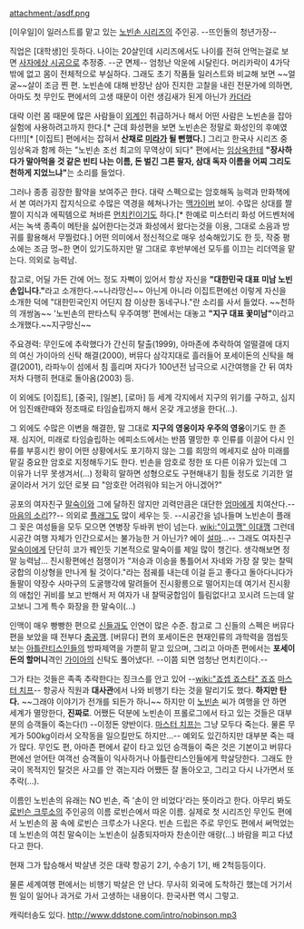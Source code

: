 attachment:/asdf.png

[이우일]이 일러스트를 맡고 있는 [[노빈손 시리즈]]의 주인공. --뜨인돌의 청년가장--

직업은 [대학생]인 듯하다. 나이는 20살인데 시리즈에서도 나이를 전혀 안먹는걸로 보면 [[사자에상 시공]]으로 추정중. --군 면제-- 엄청난 악운에 시달린다. 머리카락이 4가닥밖에 없고 몸이 전체적으로 부실하다. 그래도 초기 작품들 일러스트와 비교해 보면 ~~얼굴~~살이 조금 찐 편. 노빈손에 대해 반장난 삼아 진지한 고찰을 내린 전문가에 의하면, 아마도 첫 무인도 편에서의 고생 때문이 이런 생김새가 된게 아닌가 [[카더라]]

대략 이런 몸 때문에 많은 사람들이 [[외계인]] 취급하거나 해서 어떤 사람은 노빈손을 잡아 실험에 사용하려고까지 한다.[* 근데 화성편을 보면 노빈손은 정말로 화성인의 후예였다!!!][* [이집트] 편에서는 잡혀서 '''산채로 [[미라]]가 될 뻔했다.''']
그리고 한국사 시리즈 중 임상옥과 함께 하는 "노빈손 조선 최고의 무역상이 되다" 편에서는 [[임상옥]]한테 '''"장사하다가 말아먹을 것 같은 빈티 나는 이름, 돈 벌긴 그른 팔자, 삼대 독자 이름을 어찌 그리도 천하게 지었느냐"'''는 소리를 들었다. 

그러나 종종 굉장한 활약을 보여주곤 한다. 대략 스펙으로는 암호해독 능력과 만화책에서 본 여러가지 잡지식으로 수많은 역경을 헤쳐나가는 [[맥가이버]] 보이. 수많은 상대를 짤짤이 지식과 에픽템으로 쳐바른 [[먼치킨]]이기도 하다.[* 한예로 미스터리 화성 어드벤처에서는 녹색 종족이 메탄을 싫어한다는것과 화성에서 왔다는것을 이용, 그대로 소음과 방귀를 활용해서 무찔렀다.] 어떤 의미에서 정신적으로 매우 성숙해있기도 한 듯, 작중 평소에는 조금 멍~한 면이 있기도하지만 말 그대로 후반부에선 모두를 이끄는 리더역을 맡는다. 의외로 능력남.

참고로, 어딜 가든 간에 어느 정도 자뻑이 있어서 항상 자신을 '''"대한민국 대표 미남 노빈손입니다."'''라고 소개한다.~~나라망신~~ 아닌게 아니라 이집트편에선 이렇게 자신을 소개한 덕에 "대한민국인지 어딘지 참 이상한 동네구나."란 소리를 사서 들었다. ~~천하의 개쌍놈~~ '노빈손의 판타스틱 우주여행' 편에서는 대놓고 '''"지구 대표 꽃미남"'''이라고 소개했다.~~지구망신~~

주요경력: 무인도에 추락했다가 간신히 탈출(1999), 아마존에 추락하여 얼떨결에 대지의 여신 가이아의 신탁 해결(2000), 버뮤다 삼각지대로 흘러들어 포세이돈의 신탁을 해결(2001), 라파누이 섬에서 침 흘리며 자다가 100년전 남극으로 시간여행을 간 뒤 여차저차 다행히 현대로 돌아옴(2003) 등.

이 외에도 [이집트], [중국], [일본], [로마] 등 세계 각지에서 지구의 위기를 구하고, 심지어 임진왜란때와 정조때로 타임슬립까지 해서 온갖 개고생을 한다(…). 

그 외에도 수많은 이변을 해결한, 말 그대로 '''지구의 영웅이자 우주의 영웅'''이기도 한 존재. 심지어, 미래로 타임슬립하는 에피소드에서는 반쯤 멸망한 후 인류를 이끌어 다시 인류를 부흥시킨 왕이 어떤 상황에서도 포기하지 않는 그를 희망의 메세지로 삼아 미래를 맡길 중요한 암호로 지정해두기도 한다. 빈손을 암호로 정한 또 다른 이유가 있는데 그 이유가 너무 못생겨서(...) 정확히 말하면 성형으로도 구현해내기 힘들 정도로 기괴한 얼굴이라서 거기 있던 로봇 曰 "암호란 어려워야 되는거 아니겠어?"

공포의 여자친구 [[말숙이]]와 그에 달하진 않지만 괴력만큼은 대단한 [[엄마]]에게 치여산다.--[[마음의 소리]]??-- 의외로 [[플래그]]도 많이 세우는 듯. --시공간을 넘나들며 노빈손이 플래그 꽂은 여성들을 모두 모으면 연병장 두바퀴 반이 넘는다. [[wiki:"이고깽" 이대깽]] 그런데 시공간 여행 자체가 인간으로서는 불가능한 거 아닌가? 에이 [[닥터(닥터후)|설]][[타임로드|마]]...-- 그래도 여자친구 [[말숙이]]에게 단단히 코가 꿰인듯 기본적으로 말숙이를 제일 많이 챙긴다. 생각해보면 정말 능력남... 진시황편에선 점쟁이가 "저승과 이승을 통틀어서 자네와 가장 잘 맞는 찰떡궁합의 이상형을 만나게 될 것이다."라는 점궤를 내는데 이걸 듣고 좋다고 돌아다니다가 돌팔이 약장수 사마구의 도굴행각에 말려들어 진시황릉으로 떨어지는데 여기서 진시황의 애첩인 귀비를 보고 반해서 저 여자가 내 찰떡궁합임이 틀림없다!고 꼬시려 드는데 알고보니 그게 특수 화장을 한 말숙이(...)

인맥이 매우 빵빵한 편으로 [[신]]들과도 인연이 많은 수준. 참고로 그 신들의 스펙은 버뮤다 편을 보았을 때 전부다 [[충공깽]]. [버뮤다] 편의 포세이돈은 현재인류의 과학력을 껌씹듯 보는 [[아틀란티스]]인들의 방파제역을 가뿐히 맡고 있으며, 그리고 아마존 편에서는 '''포세이돈의 할머니'''격인 [[가이아]]의 신탁도 풀어냈다!. --이쯤 되면 엄청난 먼치킨이다.--

그가 타는 것들은 족족 추락한다는 징크스를 안고 있어 --[[wiki:"죠셉 죠스타" 죠죠]] [[마스터 치프]]-- 항공사 직원과 '''대사관'''에서 나와 비행기 타는 것을 말리기도 했다. '''하지만 탄다.''' ~~그래야 이야기가 전개를 되든가 하니~~ 하지만 이 [[노빈손]] 씨가 여행을 안 하면 세계가 멸망한다, '''진짜로'''. 어쨌든 덕분에 노빈손이 프롤로그에서 타고 있는 것들은 대부분의 승객들이 죽는다(!) --이정돈 양반이다. [[마스터 치프]]는 그냥 모두다 죽는다. 물론 무게가 500kg이라서 오작동을 일으킬만도 하지만...-- 예외도 있긴하지만 대부분 죽는 때가 많다. 무인도 편, 아마존 편에서 같이 타고 있던 승객들이 죽은 것은 기본이고 버뮤다 편에선 얻어탄 여객선 승객들이 익사하거나 아틀란티스인들에게 학살당한다. 그래도 한국이 목적지인 탈것은 사고를 안 겪는지라 어쨌든 잘 돌아오고, 그리고 다시 나가면서 또 추락(…).

이름인 노빈손의 유래는 NO 빈손, 즉 '손이 안 비었다'라는 뜻이라고 한다. 아무리 봐도 [[로빈슨 크루소]]의 주인공의 이름 로빈슨에서 따온 이름. 실제로 첫 시리즈인 무인도 편에서 노빈손의 꿈 속에 로빈슨 크루소가 나온다. 빈손 드립은 주로 무인도 편에서 써먹었는데 노빈손의 여친 말숙이는 노빈손이 실종되자마자 찬손이란 애랑(...) 바람을 피고 다녔다고 한다.

현재 그가 탑승해서 박살낸 것은 대략 항공기 2기, 수송기 1기, 배 2척등등이다.

물론 세계여행 편에서는 비행기 박살은 안 난다. 무사히 외국에 도착하긴 했는데 거기서 뭔 일이 일어나 과거로 가서 고생하는 내용이다. 한국사편 역시 그렇고.

캐릭터송도 있다. [[http://www.ddstone.com/intro/nobinson.mp3]]
